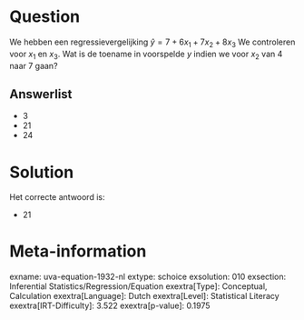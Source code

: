 Question
========

We hebben een regressievergelijking $\hat{y} = 7 + 6x_{1} +
7x_{2} + 8x_{3}$ We controleren voor *x*~1~ en *x*~3~. Wat is de
toename in voorspelde *y* indien we voor *x*~2~ van 4 naar 7 gaan?

Answerlist
----------

* 3
* 21
* 24

Solution
========

Het correcte antwoord is: 

* 21

Meta-information
================
exname: uva-equation-1932-nl
extype: schoice
exsolution: 010
exsection: Inferential Statistics/Regression/Equation
exextra[Type]: Conceptual, Calculation
exextra[Language]: Dutch
exextra[Level]: Statistical Literacy
exextra[IRT-Difficulty]: 3.522
exextra[p-value]: 0.1975

